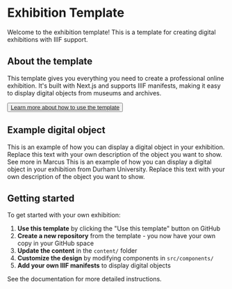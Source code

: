 
# Exhibition Template

Welcome to the exhibition template! This is a template for creating digital exhibitions with IIIF support.

## About the template

This template gives you everything you need to create a professional online exhibition. It's built with Next.js and supports IIIF manifests, making it easy to display digital objects from museums and archives.

<Button size="lg" className="my-4">
  <a href="/exhibition-template/documentation">
    Learn more about how to use the template
  </a>
</Button>

## Example digital object

<Work manifest="ubb-diplom-0034">
  <Work.Content>
    <Work.Description>
      This is an example of how you can display a digital object in your exhibition. 
      Replace this text with your own description of the object you want to show.
    </Work.Description>
    <Work.Link href="https://marcus.uib.no/instance/charter/ubb-diplom-0034.html">
      See more in Marcus
    </Work.Link>
  </Work.Content>
</Work>

<Work manifest="https://iiif.durham.ac.uk/manifests/trifle/32150/t1/mc/53/t1mc534fp164/manifest">
  <Work.Content>
    <Work.Description>
      This is an example of how you can display a digital object in your exhibition from Durham University. 
      Replace this text with your own description of the object you want to show.
    </Work.Description>
  </Work.Content>
</Work>

## Getting started

To get started with your own exhibition:

1. **Use this template** by clicking the "Use this template" button on GitHub
2. **Create a new repository** from the template - you now have your own copy in your GitHub space
3. **Update the content** in the `content/` folder
4. **Customize the design** by modifying components in `src/components/`
5. **Add your own IIIF manifests** to display digital objects

See the documentation for more detailed instructions.
